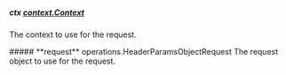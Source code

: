 
##### **ctx** [context.Context](https://pkg.go.dev/context#Context)
The context to use for the request.

<Collapsible>
    ##### **request** operations.HeaderParamsObjectRequest
    The request object to use for the request.
    <Collapsible.Break/>
    <HeaderParamsObjectRequest/>
</Collapsible>

